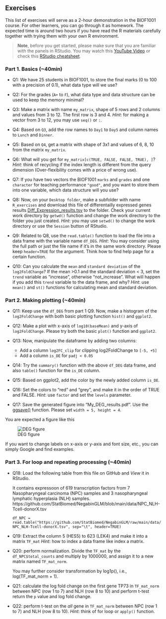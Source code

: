 
## Exercises

This list of exercises will serve as a 2-hour demonstration in the BIOF1001 course. 
For other learners, you can go through it as homework. The expected time is 
around two hours if you have read the R materials carefully together with
trying them with your own R environment.

> __Note__, before you get started, please make sure that you are familiar with
the panels in RStudio. You may watch this 
[YouTube Video](https://www.youtube.com/watch?v=FIrsOBy5k58) or check this 
[RStudio cheatsheet](https://rstudio.github.io/cheatsheets/rstudio-ide.pdf).

### Part 1. Basics (~40min) { #exercises-p1 }

* Q1: We have 25 students in BIOF1001, to store the final marks (0 to 100 with 
a precision of 0.1), what data type will we use?

<!-- > Numeric (or float or double) -->

* Q2: For the grades (`A+` to `F`), what data type and data structure can be 
used to keep the memory minimal?

<!-- > `character` and `factor` -->

* Q3: Make a matrix with name `my_matrix`, shape of 5 rows and 2 columns and values 
from 3 to 12. The first row is 3 and 4. 
*Hint*: for making a vector from 3 to 12, you may use `seq()` or `:`.

<!-- > my_matrix = matrix(seq(3, 12), nrow=5, byrow=TRUE) -->
<!-- > my_matrix = matrix(3:12, nrow=5, byrow=TRUE) -->

* Q4: Based on `Q3`, add the row names to `Day1` to `Day5` and column names to
`Lunch` and `Dinner`.

<!-- > rownames(my_matrix) = c("Day1", "Day2", "Day3", "Day4", "Day5") -->
<!-- > colnames(my_matrix) = c("Lunch", "Dinner") -->
<!-- > rownames(my_matrix) = paste0("Day", seq(1,5)) -->

* Q5: Based on `Q4`, get a matrix with shape of 3x1 and values of 6, 8, 10 from 
the matrix `my_matrix`.

<!-- > Any of the following codes: -->
<!-- > my_matrix[2:4, 2, drop=FALSE] -->
<!-- > my_matrix[c(2, 3, 4), 2, drop=FALSE] -->
<!-- > my_matrix[c("Day2", "Day3", "Day4"), 2, drop=FALSE] -->

* Q6: What will you get for `my_matrix[c(TRUE, FALSE, FALSE, TRUE), ]`? 
*Hint*: think of recycling if the index length is different from the query 
dimension (Over-flexibility comes with a price of wrong use).

<!-- > it will give row length of 3, for row 1, 4 and 5. -->

* Q7: If you have two vectors the BIOF1001 `marks` and `grades` and one 
`character` for teaching performance `"good"`, and you want to store them 
into one variable, which data structure will you use? 

<!-- > `list` data structure -->

* Q8: Now, on your `Desktop folder`, make a subfolder with name `R_exercises`
and download this file of differentailly expressed genes results
[Diff_Expression_results.tsv](https://github.com/StatBiomed/BMDS-book/blob/main/notebooks/chapter1-R/Diff_Expression_results.tsv) 
to the folder. Check your current work directory by
`getwd()` function and change the work directory to the folder you just created.
*Hint*: you may use `setwd()` to change the work directory or use the `Session` 
button of RStudio.


* Q9: Related to Q8, use the `read.table()` function to load the file into a 
data frame with the variable name `df_DEG`.
*Hint*: You may consider using the full path or just the file name if it's in 
the same work directory. Please keep `header=TRUE` for the argument. Think how to
find help page for a certain function.

<!-- > df_DEG = read.table("Diff_Expression_results.tsv", sep="\t", header=TRUE) -->

* Q10: Can you calculate the `mean` and `standard deviation` of the `log2FoldChange`?
If the mean >0.1 and the standard deviation < 3, set the `trend` variable as 
"increase", otherwise "not_increase". What will happen if you add this `trend` 
variable to the data frame, and why?
*Hint*: use `mean()` and `st()` functions for calculating mean and 
standard deviation.

<!-- > trend = "not_increase" -->
<!-- > if (mean(df_DEG$log2FoldChange) > 0.1 && sd(df_DEG$log2FoldChange) < 3) trend = "increase" -->
<!-- > df_DEG[["trend"]] = trend -->
<!-- > data frame is also a list -->




### Part 2. Making plotting (~40min) { #exercises-p2 }

* Q11: Keep use the `df_DEG` from part 1 Q9. Now, make a histogram of the 
`log2FoldChange` with both basic plotting function `hist()` and `ggplot2`.


* Q12: Make a plot with x-axis of `log10(baseMean)` and y-axis of `log2FoldChange`.
Please try both the basic `plot()` function and `ggplot2`.

* Q13: Now, manipulate the dataframe by adding two columns:
  - Add a column `log2FC_clip` for clipping log2FoldChange to `[-5, +5]`
  - Add a column `is_DE` for `padj < 0.05`
  
<!-- df_DEG$log2FC_clip <- df_DEG$log2FoldChange -->
<!-- df_DEG$log2FC_clip[df_DEG$log2FC_clip > 5] = 5 -->
<!-- df_DEG$log2FC_clip[df_DEG$log2FC_clip < -5] = -5 -->

<!-- df_DEG$is_DE <- !is.na(df_DEG$padj) & (df_DEG$padj<0.05) -->
<!-- df_DEG$is_DE <- factor(df_DEG$is_DE, levels=c(TRUE, FALSE)) -->

* Q14: Try the `summary()` function with the above `df_DEG` data frame, and also
`table()` function for the `is_DE` column.

* Q15: Based on ggplot2, add the color by the newly added column `is_DE`.

<!-- ggplot(df, aes(x=log10(baseMean), 	   	     y=log2FoldChange_clip)) +  -->
<!--   geom_point(aes(color=is_DE)) +  -->
<!--   scale_color_manual(values = c("red", "grey")) -->

* Q16: Set the colors to "red" and "grey", and make it in the order of TRUE and 
FALSE. 
*Hint*: use `factor` and set the `levels` parameter.

* Q17: Save the generated figure into "My_DEG_results.pdf". Use the 
[ggsave()](https://ggplot2.tidyverse.org/reference/ggsave.html) function. Please
set `width = 5, height = 4`.

You are expected a figure like this

![DEG figure](https://github.com/StatBiomed/BMDS-book/raw/main/notebooks/chapter1-R/DEG_results.png)

If you want to change labels on x-axis or y-axis and font size, etc., you can 
simply Google and find examples.



### Part 3. For loop and repeating processing (~40min)  { #exercises-p3 }

* Q18: Load the following table from this file on GitHub and *View* it in RStudio.

  It contains expressoon of 619 transcription factors from 7 Nasopharyngeal 
  carcinoma (NPC) samples and 3 nasopharyngeal lymphatic hyperplasia (NLH) samples.
  https://github.com/StatBiomed/NegabinGLM/blob/main/data/NPC_NLH-Tcell-donorX.tsv

  `df_NPC = read.table("https://github.com/StatBiomed/NegabinGLM/raw/main/data/NPC_NLH-Tcell-donorX.tsv", sep="\t", header=TRUE)`


* Q19: Extract the column 5 (HES5) to 623 (LEK4) and make it into a matrix `TF_mat`
*Hint*: how to index a data frame like index a matrix.

<!-- > TF_mat = as.matrix(df_NPC[, colnames(df_NPC)[5:623]]) -->
<!-- > TF_mat = as.matrix(df_NPC[, 5:623]) -->

* Q20: perform normalization. Divide the `TF_mat` by the `df_NPC$total_counts`
  and multiply by 1000000, and assign it to a new matrix named `TF_mat_norm`. 

  You may further consider transformation by log1p(), i.e., log(TF_mat_norm + 1).
  
<!-- TF_mat_norm = TF_mat / df_NPC$total_counts * 1000000 -->

* Q21: calculate the log fold change on the first gene TP73 in `TF_mat_norm` 
between NPC (row 1 to 7) and NLH (row 8 to 10) and perform t-test return the 
`p` value and log fold change.

<!-- log_FC = log(mean(TF_mat_norm[8:10, "TP73"]) / mean(TF_mat_norm[1:7, "TP73"])) -->
<!-- print(log_FC) -->
<!-- res = t.test(TF_mat_norm[1:7, "TP73"], TF_mat_norm[8:10, "TP73"]) -->
<!-- print(res$p.value) -->


* Q22: perform t-test on the *all* gene in `TF_mat_norm` between 
NPC (row 1 to 7) and NLH (row 8 to 10).
*Hint*: think of for loop or `apply()` function.


<!-- my_function <- function(x) { -->
<!--   t.test(x[1:7], x[8:10])$p.value -->
<!-- } -->
<!-- p_vector = apply(TF_mat_norm, MARGIN=2, my_function) -->

<!-- p_vector = apply(TF_mat_norm, MARGIN=2, -->
<!--                  function(x) { t.test(x[1:7], x[8:10])$p.value }) -->


